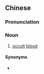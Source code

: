 {{also|潜血}}
==Chinese==
{{zh-forms|s=潜血}}

===Pronunciation===
{{zh-pron
|m=qián血
|c=cim4 hyut3
|cat=n
}}

===Noun===
{{zh-noun}}

# {{lb|zh|medicine}} [[occult]] [[blood]]

====Synonyms====
* {{zh-l|隱血}}